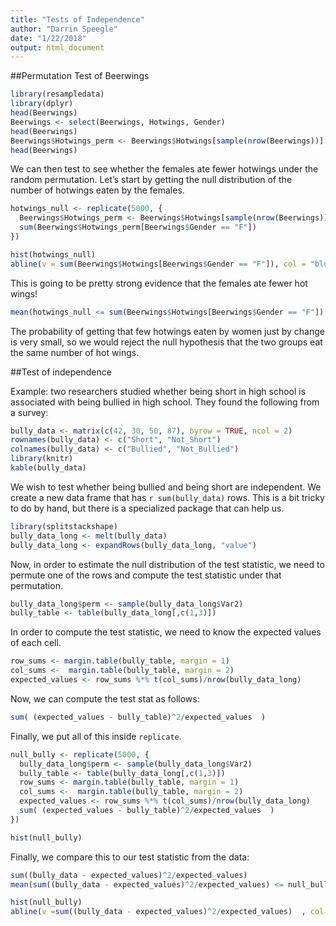 ```yaml
---
title: "Tests of Independence"
author: "Darrin Speegle"
date: "1/22/2018"
output: html_document
---
```


##Permutation Test of Beerwings

```r
library(resampledata)
library(dplyr)
head(Beerwings)
Beerwings <- select(Beerwings, Hotwings, Gender)
head(Beerwings)
Beerwings$Hotwings_perm <- Beerwings$Hotwings[sample(nrow(Beerwings))]
head(Beerwings)
```
We can then test to see whether the females ate fewer hotwings under the random permutation. Let's start by getting the null distribution of the number of hotwings eaten by the females.

```r
hotwings_null <- replicate(5000, {
  Beerwings$Hotwings_perm <- Beerwings$Hotwings[sample(nrow(Beerwings))]
  sum(Beerwings$Hotwings_perm[Beerwings$Gender == "F"])
})
```

```r
hist(hotwings_null)
abline(v = sum(Beerwings$Hotwings[Beerwings$Gender == "F"]), col = "blue", lty = 2)
```

This is going to be pretty strong evidence that the females ate fewer hot wings!

```r
mean(hotwings_null <= sum(Beerwings$Hotwings[Beerwings$Gender == "F"]) )
```

The probability of getting that few hotwings eaten by women just by change is very small, so we would reject the null hypothesis that the two groups eat the same number of hot wings.

##Test of independence

Example: two researchers studied whether being short in high school is associated with being bullied in high school. They found the following from a survey:

```r
bully_data <- matrix(c(42, 30, 50, 87), byrow = TRUE, ncol = 2)
rownames(bully_data) <- c("Short", "Not_Short")
colnames(bully_data) <- c("Bullied", "Not_Bullied")
library(knitr)
kable(bully_data)
```

We wish to test whether being bullied and being short are independent. We create a new data frame that has `r sum(bully_data)` rows. This is a bit tricky to do by hand, but there is a specialized package that can help us.

```r
library(splitstackshape)
bully_data_long <- melt(bully_data)
bully_data_long <- expandRows(bully_data_long, "value")
```

Now, in order to estimate the null distribution of the test statistic, we need to permute one of the rows and compute the test statistic under that permutation. 

```r
bully_data_long$perm <- sample(bully_data_long$Var2)
bully_table <- table(bully_data_long[,c(1,3)])
```

In order to compute the test statistic, we need to know the expected values of each cell.
```r
row_sums <- margin.table(bully_table, margin = 1)
col_sums <-  margin.table(bully_table, margin = 2)
expected_values <- row_sums %*% t(col_sums)/nrow(bully_data_long)
```

Now, we can compute the test stat as follows:
```r
sum( (expected_values - bully_table)^2/expected_values  )
```

Finally, we put all of this inside `replicate`.

```r
null_bully <- replicate(5000, {
  bully_data_long$perm <- sample(bully_data_long$Var2)
  bully_table <- table(bully_data_long[,c(1,3)])
  row_sums <- margin.table(bully_table, margin = 1)
  col_sums <-  margin.table(bully_table, margin = 2)
  expected_values <- row_sums %*% t(col_sums)/nrow(bully_data_long)
  sum( (expected_values - bully_table)^2/expected_values  )
})
```

```r
hist(null_bully)
```

Finally, we compare this to our test statistic from the data:
```r
sum((bully_data - expected_values)^2/expected_values)
mean(sum((bully_data - expected_values)^2/expected_values) <= null_bully)
```


```r
hist(null_bully)
abline(v =sum((bully_data - expected_values)^2/expected_values)  , col = "blue", lty = 2)
```

